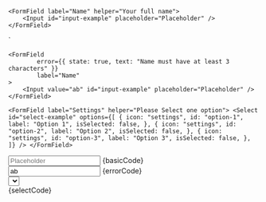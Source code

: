 

    <FormField label="Name" helper="Your full name">
        <Input id="input-example" placeholder="Placeholder" />
    </FormField>
`

    <FormField
            error={{ state: true, text: "Name must have at least 3 characters" }}
            label="Name"
    >
        <Input value="ab" id="input-example" placeholder="Placeholder" />
    </FormField>
`
    <FormField label="Settings" helper="Please Select one option">
        <Select
            id="select-example"
            options={[
                    {
                        icon: "settings",
                        id: "option-1",
                        label: "Option 1",
                        isSelected: false,
                    },
                    {
                        icon: "settings",
                        id: "option-2",
                        label: "Option 2",
                        isSelected: false,
                    },
                    {
                        icon: "settings",
                        id: "option-3",
                        label: "Option 3",
                        isSelected: false,
                    },
                ]}
        />
    </FormField>
`

<Section
	title="A Form Field with a basic Input"
	contained={true}
	style={{ paddingTop: 30 }}
>
	<Preview wrapper={true}>
		<FormField label="Name" helper="Your full name">
			<Input id="input-example" placeholder="Placeholder" />
		</FormField>
	</Preview>
	<Snippet language="js">{basicCode}</Snippet>
</Section>

<Section title="Error message" contained={true} style={{ paddingTop: 30 }}>
	<Preview wrapper={true}>
		<FormField
			error={{ state: true, text: "Name must have at least 3 characters" }}
			label="Name"
		>
			<Input value="ab" id="input-example" placeholder="Placeholder" />
		</FormField>
	</Preview>
	<Snippet language="js">{errorCode}</Snippet>
</Section>

<Section title="Select Element" contained={true} style={{ paddingTop: 30 }}>
	<div className="sui-wrap sui-theme--light" style={{ marginBottom: "20px" }}>
		<FormField label="Settings" helper="Please Select one option">
			<Select
				id="select-example"
				options={[
					{
						icon: "settings",
						id: "option-1",
						label: "Option 1",
						isSelected: false,
					},
					{
						icon: "settings",
						id: "option-2",
						label: "Option 2",
						isSelected: false,
					},
					{
						icon: "settings",
						id: "option-3",
						label: "Option 3",
						isSelected: false,
					},
				]}
			/>
		</FormField>
	</div>
	<Snippet language="js">{selectCode}</Snippet>
</Section>
